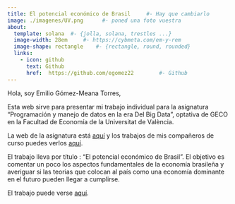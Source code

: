 ---
title: El potencial económico de Brasil     #- Hay que cambiarlo
image: ./imagenes/UV.png      #- poned una foto vuestra
about:
  template: solana  #- {jolla, solana, trestles ...}
  image-width: 28em     #- https://cybmeta.com/em-y-rem
  image-shape: rectangle    #- {rectangle, round, rounded}
  links:
    - icon: github
      text: Github
      href:  https://github.com/egomez22        #- Github
---     

Hola, soy Emilio Gómez-Meana Torres,

Esta web sirve para presentar mi trabajo individual para la asignatura "Programación y manejo de datos en la era Del Big Data", optativa de GECO en la Facultad de Economía de la Universitat de València.

La web de la asignatura está [aquí](https://perezp44.github.io/intro-ds-22-23-web/){target="_blank"} y los trabajos de mis compañeros de curso puedes verlos [aquí](https://perezp44.github.io/intro-ds-22-23-web/07-trabajos_2022-23.html){target="_blank"}.

El trabajo lleva por título : "El potencial económico de Brasil". El objetivo es comentar un poco los aspectos fundamentales de la economía brasileña y averiguar si las teorias que colocan al país como una economía dominante en el futuro pueden llegar a cumplirse.

El trabajo puede verse [aquí](trabajo_individual.html).

